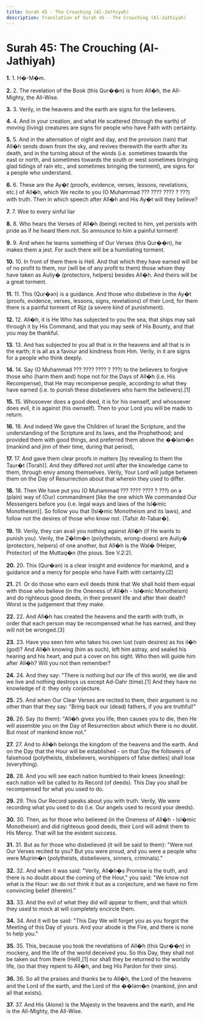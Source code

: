 ```yaml
---
title: Surah 45 - The Crouching (Al-Jathiyah)
description: Translation of Surah 45 - The Crouching (Al-Jathiyah)
---
```


# Surah 45: The Crouching (Al-Jathiyah)

**1.** 1. H�-M�m.

**2.** 2. The revelation of the Book (this Qur��n) is from All�h, the All-Mighty, the All-Wise.

**3.** 3. Verily, in the heavens and the earth are signs for the believers.

**4.** 4. And in your creation, and what He scattered (through the earth) of moving (living) creatures are signs for people who have Faith with certainty.

**5.** 5. And in the alternation of night and day, and the provision (rain) that All�h sends down from the sky, and revives therewith the earth after its death, and in the turning about of the winds (i.e. sometimes towards the east or north, and sometimes towards the south or west sometimes bringing glad tidings of rain etc., and sometimes bringing the torment), are signs for a people who understand.

**6.** 6. These are the Ay�t (proofs, evidence, verses, lessons, revelations, etc.) of All�h, which We recite to you (O Muhammad ??? ???? ???? ? ???) with truth. Then in which speech after All�h and His Ay�t will they believe?

**7.** 7. Woe to every sinful liar

**8.** 8. Who hears the Verses of All�h (being) recited to him, yet persists with pride as if he heard them not. So announce to him a painful torment!

**9.** 9. And when he learns something of Our Verses (this Qur��n), he makes them a jest. For such there will be a humiliating torment.

**10.** 10. In front of them there is Hell. And that which they have earned will be of no profit to them, nor (will be of any profit to them) those whom they have taken as Auliy� (protectors, helpers) besides All�h. And theirs will be a great torment.

**11.** 11. This (Qur�an) is a guidance. And those who disbelieve in the Ay�t (proofs, evidence, verses, lessons, signs, revelations) of their Lord, for them there is a painful torment of Rijz (a severe kind of punishment).

**12.** 12. All�h, it is He Who has subjected to you the sea, that ships may sail through it by His Command, and that you may seek of His Bounty, and that you may be thankful.

**13.** 13. And has subjected to you all that is in the heavens and all that is in the earth; it is all as a favour and kindness from Him. Verily, in it are signs for a people who think deeply.

**14.** 14. Say (O Muhammad ??? ???? ???? ? ???) to the believers to forgive those who (harm them and) hope not for the Days of All�h (i.e. His Recompense), that He may recompense people, according to what they have earned (i.e. to punish these disbelievers who harm the believers).[1]

**15.** 15. Whosoever does a good deed, it is for his ownself, and whosoever does evil, it is against (his ownself). Then to your Lord you will be made to return.

**16.** 16. And indeed We gave the Children of Israel the Scripture, and the understanding of the Scripture and its laws, and the Prophethood; and provided them with good things, and preferred them above the ��lam�n (mankind and jinn of their time, during that period),

**17.** 17. And gave them clear proofs in matters [by revealing to them the Taur�t (Torah)]. And they differed not until after the knowledge came to them, through envy among themselves. Verily, Your Lord will judge between them on the Day of Resurrection about that wherein they used to differ.

**18.** 18. Then We have put you (O Muhammad ??? ???? ???? ? ???) on a (plain) way of (Our) commandment [like the one which We commanded Our Messengers before you (i.e. legal ways and laws of the Isl�mic Monotheism)]. So follow you that (Isl�mic Monotheism and its laws), and follow not the desires of those who know not. (Tafsir At-Tabar�).

**19.** 19. Verily, they can avail you nothing against All�h (if He wants to punish you). Verily, the Z�lim�n (polytheists, wrong-doers) are Auliy� (protectors, helpers) of one another, but All�h is the Wal� (Helper, Protector) of the Muttaq�n (the pious. See V.2:2).

**20.** 20. This (Qur�an) is a clear insight and evidence for mankind, and a guidance and a mercy for people who have Faith with certainty.[2]

**21.** 21. Or do those who earn evil deeds think that We shall hold them equal with those who believe (in the Oneness of All�h - Isl�mic Monotheism) and do righteous good deeds, in their present life and after their death? Worst is the judgement that they make.

**22.** 22. And All�h has created the heavens and the earth with truth, in order that each person may be recompensed what he has earned, and they will not be wronged.[3]

**23.** 23. Have you seen him who takes his own lust (vain desires) as his il�h (god)? And All�h knowing (him as such), left him astray, and sealed his hearing and his heart, and put a cover on his sight. Who then will guide him after All�h? Will you not then remember?

**24.** 24. And they say: "There is nothing but our life of this world, we die and we live and nothing destroys us except Ad-Dahr (time).[1] And they have no knowledge of it: they only conjecture.

**25.** 25. And when Our Clear Verses are recited to them, their argument is no other than that they say: "Bring back our (dead) fathers, if you are truthful!"

**26.** 26. Say (to them): "All�h gives you life, then causes you to die, then He will assemble you on the Day of Resurrection about which there is no doubt. But most of mankind know not."

**27.** 27. And to All�h belongs the kingdom of the heavens and the earth. And on the Day that the Hour will be established - on that Day the followers of falsehood (polytheists, disbelievers, worshippers of false deities) shall lose (everything).

**28.** 28. And you will see each nation humbled to their knees (kneeling): each nation will be called to its Record (of deeds). This Day you shall be recompensed for what you used to do.

**29.** 29. This Our Record speaks about you with truth. Verily, We were recording what you used to do (i.e. Our angels used to record your deeds).

**30.** 30. Then, as for those who believed (in the Oneness of All�h - Isl�mic Monotheism) and did righteous good deeds, their Lord will admit them to His Mercy. That will be the evident success.

**31.** 31. But as for those who disbelieved (it will be said to them): "Were not Our Verses recited to you? But you were proud, and you were a people who were Mujrim�n (polytheists, disbelievers, sinners, criminals)."

**32.** 32. And when it was said: "Verily, All�h�s Promise is the truth, and there is no doubt about the coming of the Hour," you said: "We know not what is the Hour: we do not think it but as a conjecture, and we have no firm convincing belief (therein)."

**33.** 33. And the evil of what they did will appear to them, and that which they used to mock at will completely encircle them.

**34.** 34. And it will be said: "This Day We will forget you as you forgot the Meeting of this Day of yours. And your abode is the Fire, and there is none to help you."

**35.** 35. This, because you took the revelations of All�h (this Qur��n) in mockery, and the life of the world deceived you. So this Day, they shall not be taken out from there (Hell),[1] nor shall they be returned to the worldly life, (so that they repent to All�h, and beg His Pardon for their sins).

**36.** 36. So all the praises and thanks be to All�h, the Lord of the heavens and the Lord of the earth, and the Lord of the ��lam�n (mankind, jinn and all that exists).

**37.** 37. And His (Alone) is the Majesty in the heavens and the earth, and He is the All-Mighty, the All-Wise.

